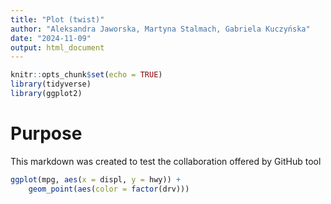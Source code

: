 ```yaml
---
title: "Plot (twist)"
author: "Aleksandra Jaworska, Martyna Stalmach, Gabriela Kuczyńska"
date: "2024-11-09"
output: html_document
---
```


```r
knitr::opts_chunk$set(echo = TRUE)
library(tidyverse)
library(ggplot2)
```

# Purpose

This markdown was created to test the collaboration offered by GitHub tool

```r
ggplot(mpg, aes(x = displ, y = hwy)) +
    geom_point(aes(color = factor(drv)))
```

